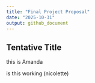 ```yaml
---
title: "Final Project Proposal"
date: "2025-10-31"
output: github_document
---
```


## Tentative Title

this is Amanda

is this working (nicolette)